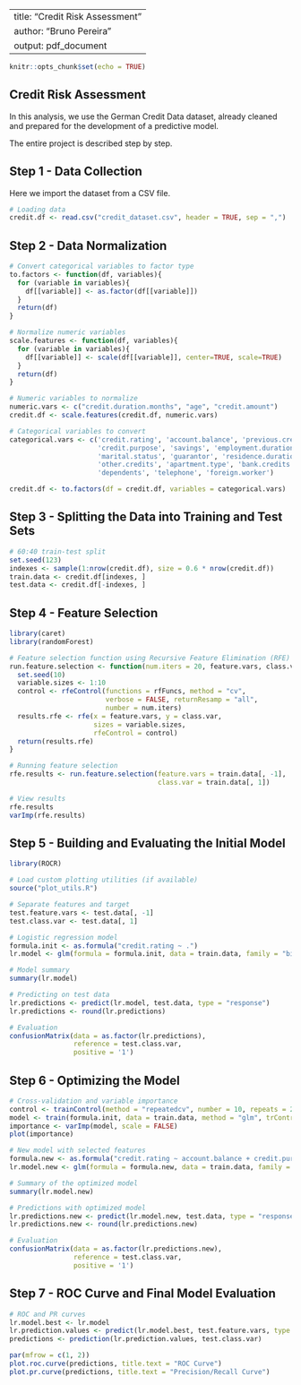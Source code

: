 
---
title: "Credit Risk Assessment"
author: "Bruno Pereira"
output: pdf_document
---

```r
knitr::opts_chunk$set(echo = TRUE)
```

## Credit Risk Assessment

In this analysis, we use the German Credit Data dataset, already cleaned and prepared for the development of a predictive model.

The entire project is described step by step.

## Step 1 - Data Collection

Here we import the dataset from a CSV file.

```r
# Loading data
credit.df <- read.csv("credit_dataset.csv", header = TRUE, sep = ",")
```

## Step 2 - Data Normalization

```r
# Convert categorical variables to factor type
to.factors <- function(df, variables){
  for (variable in variables){
    df[[variable]] <- as.factor(df[[variable]])
  }
  return(df)
}

# Normalize numeric variables
scale.features <- function(df, variables){
  for (variable in variables){
    df[[variable]] <- scale(df[[variable]], center=TRUE, scale=TRUE)
  }
  return(df)
}

# Numeric variables to normalize
numeric.vars <- c("credit.duration.months", "age", "credit.amount")
credit.df <- scale.features(credit.df, numeric.vars)

# Categorical variables to convert
categorical.vars <- c('credit.rating', 'account.balance', 'previous.credit.payment.status',
                      'credit.purpose', 'savings', 'employment.duration', 'installment.rate',
                      'marital.status', 'guarantor', 'residence.duration', 'current.assets',
                      'other.credits', 'apartment.type', 'bank.credits', 'occupation', 
                      'dependents', 'telephone', 'foreign.worker')

credit.df <- to.factors(df = credit.df, variables = categorical.vars)
```

## Step 3 - Splitting the Data into Training and Test Sets

```r
# 60:40 train-test split
set.seed(123)
indexes <- sample(1:nrow(credit.df), size = 0.6 * nrow(credit.df))
train.data <- credit.df[indexes, ]
test.data <- credit.df[-indexes, ]
```

## Step 4 - Feature Selection

```r
library(caret)
library(randomForest)

# Feature selection function using Recursive Feature Elimination (RFE)
run.feature.selection <- function(num.iters = 20, feature.vars, class.var){
  set.seed(10)
  variable.sizes <- 1:10
  control <- rfeControl(functions = rfFuncs, method = "cv", 
                        verbose = FALSE, returnResamp = "all", 
                        number = num.iters)
  results.rfe <- rfe(x = feature.vars, y = class.var, 
                     sizes = variable.sizes, 
                     rfeControl = control)
  return(results.rfe)
}

# Running feature selection
rfe.results <- run.feature.selection(feature.vars = train.data[, -1],
                                     class.var = train.data[, 1])

# View results
rfe.results
varImp(rfe.results)
```

## Step 5 - Building and Evaluating the Initial Model

```r
library(ROCR)

# Load custom plotting utilities (if available)
source("plot_utils.R")

# Separate features and target
test.feature.vars <- test.data[, -1]
test.class.var <- test.data[, 1]

# Logistic regression model
formula.init <- as.formula("credit.rating ~ .")
lr.model <- glm(formula = formula.init, data = train.data, family = "binomial")

# Model summary
summary(lr.model)

# Predicting on test data
lr.predictions <- predict(lr.model, test.data, type = "response")
lr.predictions <- round(lr.predictions)

# Evaluation
confusionMatrix(data = as.factor(lr.predictions), 
                reference = test.class.var, 
                positive = '1')
```

## Step 6 - Optimizing the Model

```r
# Cross-validation and variable importance
control <- trainControl(method = "repeatedcv", number = 10, repeats = 2)
model <- train(formula.init, data = train.data, method = "glm", trControl = control)
importance <- varImp(model, scale = FALSE)
plot(importance)

# New model with selected features
formula.new <- as.formula("credit.rating ~ account.balance + credit.purpose + previous.credit.payment.status + savings + credit.duration.months")
lr.model.new <- glm(formula = formula.new, data = train.data, family = "binomial")

# Summary of the optimized model
summary(lr.model.new)

# Predictions with optimized model
lr.predictions.new <- predict(lr.model.new, test.data, type = "response")
lr.predictions.new <- round(lr.predictions.new)

# Evaluation
confusionMatrix(data = as.factor(lr.predictions.new), 
                reference = test.class.var, 
                positive = '1')
```

## Step 7 - ROC Curve and Final Model Evaluation

```r
# ROC and PR curves
lr.model.best <- lr.model
lr.prediction.values <- predict(lr.model.best, test.feature.vars, type = "response")
predictions <- prediction(lr.prediction.values, test.class.var)

par(mfrow = c(1, 2))
plot.roc.curve(predictions, title.text = "ROC Curve")
plot.pr.curve(predictions, title.text = "Precision/Recall Curve")
```
